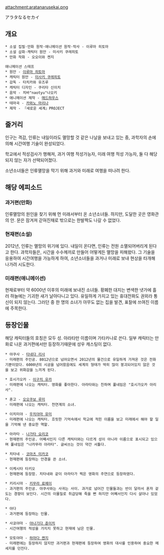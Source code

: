 attachment:aratanarusekai.png

アラタなるセカイ 

== 개요 ==
 * 소설 집필·만화 원작·애니메이션 원작·작사 - 이루마 히토마
 * 소설 삽화·캐릭터 원안 - 미사키 쿠레히토
 * 만화 작화 - 오오이와 켄지

 애니메이션 스태프
 * 원안 - [[이루마 히토마]]
 * 캐릭터 원안 - [[미사키 쿠레히토]]
 * 감독 - 타치카와 유즈루
 * 캐릭터 디자인 - 쿠리타 신이치
 * 음악 - 치바"naotyu"나오키
 * 애니메이션 제작 - [[매드하우스]]
 * 테마곡 - [[카와노 마리나]]
 * 제작 - 『새로운 세계』PROJECT

== 줄거리 ==
인구는 격감, 인류는 내일이라도 멸망할 것 같은 나날을 보내고 있는 중, 과학자의 손에 의해 시간여행 기술이 완성되었다.

학교에서 적성검사가 행해져, 과거 여행 적성가능자, 미래 여행 적성 가능자, 둘 다 해당되지 않는 자가 선택되어졌다.

소년소녀들은 인류멸망을 막기 위해 과거와 미래로 여행을 떠나려 한다.

== 해당 에피소드 ==

=== 과거편(만화) ===
인류멸망의 원인을 찾기 위해 먼 미래서부터 온 소년소녀들.
하지만, 도달한 곳은 영화관의 안. 문은 잠겨져 갇혀진채로 밖으로는 한발짝도 나갈 수 없었다.

=== 현재편(소설) ===
2012년, 인류는 멸망의 위기에 있다. 내일이 온다면, 인류는 전원 소멸되어버리게 된다고 한다.
과학자들은, 시간을 수수께끼로 만들어 어떻게든 멸망을 피해왔다.
그 기술을 응용하여 시간여행을 가능하게 하여, 소년소녀들을 과거나 미래로 보내 현상을 타개해 나가려 시도한다.

=== 미래편(애니메이션) ===
현재로부터 약 6000년 이후의 미래에 보내진 소녀들.
황폐한 대지는 변색한 냇가에 흘러 하늘에는 기괴한 새가 날아다니고 있다. 유일하게 가지고 있는 휴대전화도 권외라 통신이 되지 않는다.
그러던 중 한 명의 소녀가 아무도 없는 집을 발견, 표찰에 쓰여진 이름에 주목한다.

== 등장인물 ==
해당 캐릭터들의 호칭은 모두 성. 아라타만 이름이며 가타카나로 쓴다. 일부 캐릭터는 만화로 나온 과거편에서만 등장하기때문에 성우 캐스팅이 없다.

 * 야쿠사 - [[타네다 리사]]
 - 미래편의 주인공. 8012년으로 넘어오면서 2012년의 물건으로 유일하게 가져온 것은 전화기뿐이었다. 6000년의 시공을 넘어왔음에도 세계의 형태가 딱히 많이 붕괴되어있지 않은 것을 보고 위화감을 느끼게 된다.

 * 호시가오카 - [[이구치 유카]]
 - 미래편에 나오는 캐릭터. 영화를 좋아한다. 아라타와는 친하며 풀네임은 "호시가오카 아리사".

 * 혼고 - [[오오쿠보 루미]]
 - 미래편에 나오는 캐릭터. 천연계의 소녀.

 * 이치미야 - [[우치야마 유미]]
 - 미래편에 나오는 캐릭터. 흐릿한 기억속에서 학교에 적힌 이름을 보고 미래에서 해야 할 일을 기억해 낸 중요한 역할.

 * 아라타 - [[나가타 요리코]]
 - 현재편의 주인공. 어째서인지 다른 캐릭터와는 다르게 성이 아니라 이름으로 표시되고 있으며 풀네임은 "나카무라 아라타". 글씨쓰는 것이 약간 서툴다.

 * 치타네 - [[코마츠 미카코]]
 - 현재편에 등장하는 안경을 쓴 소녀.

 * 이케시타 타키오
 - 현재편에 등장함. 치타네와 같이 아라타가 찍은 영화의 주연으로 등장하였다.

 * 키리시마 - [[키무라 료헤이]]
 - 과거편의 주인공. 야쿠사와는 사귀는 사이. 과거로 넘어간 인물들과는 반이 달라서 혼자 겉도는 경향이 보인다. 시간의 이물질로 취급당해 죽을 뻔 하지만 어째서인지 다시 살아나 있었다.

 * 야다
 - 과거편에 등장하는 인물.

 * 사쿄야마 - [[야나기다 쥰이치]]
 - 시간여행의 적성을 가지지 못하고 현재에 남은 인물.

 * 모토야마 - [[하마다 켄지]]
 - 미래편에는 등장하지 않지만 과거편과 현재편에 등장하여 영화의 대사를 인용하여 중요한 메세지를 던진다. 
